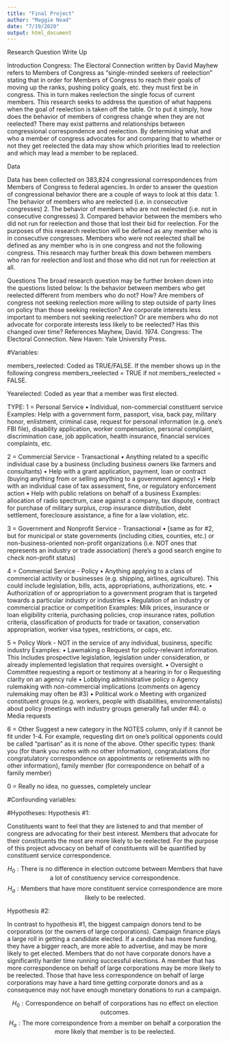 ```yaml
---
title: "Final Project"
author: "Maggie Nead"
date: "7/19/2020"
output: html_document
---
```

Research Question Write Up

Introduction
Congress: The Electoral Connection written by David Mayhew refers to Members of Congress as “single-minded seekers of reelection” stating that in order for Members of Congress to reach their goals of moving up the ranks, pushing policy goals, etc. they must first be in congress. This in turn makes reelection the single focus of current members. This research seeks to address the question of what happens when the goal of reelection is taken off the table. Or to put it simply, how does the behavior of members of congress change when they are not reelected? 
	There may exist patterns and relationships between congressional correspondence and reelection. By determining what and who a member of congress advocates for and comparing that to whether or not they get reelected the data may show which priorities lead to reelection and which may lead a member to be replaced. 

Data

Data has been collected on 383,824 congressional correspondences from Members of Congress to federal agencies. In order to answer the question of congressional behavior there are a couple of ways to look at this data:
1. 	The behavior of members who are reelected (i.e. in consecutive congresses)
2. 	The behavior of members who are not reelected (i.e. not in consecutive congresses)
3. 	Compared behavior between the members who did not run for reelection and those that lost their bid for reelection.
For the purposes of this research reelection will be defined as any member who is in consecutive congresses. Members who were not reelected shall be defined as any member who is in one congress and not the following congress. This research may further break this down between members who ran for reelection and lost and those who did not run for reelection at all.

Questions
        	The broad research question may be further broken down into the questions listed below:
Is the behavior between members who get reelected different from members who do not?
How?
Are members of congress not seeking reelection more willing to step outside of party lines on policy than those seeking reelection?
Are corporate interests less important to members not seeking reelection?
 Or are members who do not advocate for corporate interests less likely to be reelected?
Has this changed over time?
References
Mayhew, David. 1974. Congress: The Electoral Connection. New Haven: Yale University Press.



#Variables:

members_reelected: Coded as TRUE/FALSE. If the member shows up in the following congress members_reelected = TRUE if not members_reelected = FALSE.

Yearelected: Coded as year that a member was first elected.

TYPE:
1 = Personal Service
  •	Individual, non-commercial constituent service
Examples: Help with a government form, passport, visa, back pay, military honor, enlistment, criminal case, request for personal information (e.g. one’s FBI file), disability application, worker compensation, personal complaint, discrimination case, job application, health insurance, financial services complaints, etc.

2 = Commercial Service - Transactional
  •	Anything related to a specific individual case by a business (including business owners like farmers and consultants)
  •	Help with a grant application, payment, loan or contract (buying anything from or selling anything to a government agency) 
  •	Help with an individual case of tax assessment, fine, or regulatory enforcement action
  •	Help with public relations on behalf of a business
Examples: allocation of radio spectrum, case against a company, tax dispute, contract for purchase of military surplus, crop insurance distribution, debt settlement, foreclosure assistance, a fine for a law violation, etc.

3 = Government and Nonprofit Service - Transactional
  •	[same as for #2, but for municipal or state governments (including cities, counties, etc.) or non-business-oriented non-profit organizations (i.e. NOT ones that represents an industry or trade association) (here’s a good search engine to check non-profit status) 

4 = Commercial Service - Policy
  •	Anything applying to a class of commercial activity or businesses (e.g. shipping, airlines, agriculture). This could include legislation, bills, acts, appropriations, authorizations, etc. 
  •	Authorization of or appropriation to a government program that is targeted towards a particular industry or industries
  •	Regulation of an industry or commercial practice or competition
Examples: Milk prices, insurance or loan eligibility criteria, purchasing policies, crop insurance rates, pollution criteria, classification of products for trade or taxation, conservation appropriation, worker visa types, restrictions, or caps, etc.

 
5 = Policy Work - NOT in the service of any individual, business, specific industry
	Examples:
  •	Lawmaking
    o	Request for policy-relevant information. This includes prospective legislation, legislation under consideration, or already implemented legislation that requires oversight.
  •	Oversight
    o	Committee requesting a report or testimony at a hearing in for
    o	 Requesting clarity on an agency rule
  •	Lobbying administrative policy
    o	Agency rulemaking with non-commercial implications (comments on agency rulemaking may often be #3)
  •	Political work
    o	Meeting with organized constituent groups (e.g. workers, people with disabilities, environmentalists) about policy (meetings with industry groups generally fall under #4).
    o	Media requests

6 = Other 
	Suggest a new category in the NOTES column, only if it cannot be fit under 1-4. For example, requesting dirt on one's political opponents could be called "partisan" as it is none of the above. Other specific types: thank you (for thank you notes with no other information), congratulations (for congratulatory correspondence on appointments or retirements with no other information), family member (for correspondence on behalf of a family member)

0  = Really no idea, no guesses, completely unclear


#Confounding variables:


#Hypotheses:
Hypothesis #1:

Constituents want to feel that they are listened to and that member of congress are advocating for their best interest. Members that advocate for their constituents the most are more likely to be reelected. For the purpose of this project advocacy on behalf of constituents will be quantified by constituent service correspondence. 


$$H_0: \text{There is no difference in election outcome between Members that have a lot of constituency service correspondence.}$$
$$H_a: \text{Members that have more constituent service correspondence are more likely to be reelected.}$$



Hypothesis #2:

In contrast to hypothesis #1, the biggest campaign donors tend to be corporations (or the owners of large corporations). Campaign finance plays a large roll in getting a candidate elected. If a candidate has more funding, they have a bigger reach, are more able to advertise, and may be more likely to get elected. Members that do not have corporate donors have a significantly harder time running successful elections. A member that has more correspondence on behalf of large corporations may be more likely to be reelected. Those that have less correspondence on behalf of large corporations may have a hard time getting corporate donors and as a consequence may not have enough monetary donations to run a campaign.


$$H_0: \text{Correspondence on behalf of corporations has no effect on election outcomes.}$$
$$H_a: \text{The more correspondence from a member on behalf a corporation the more likely that member is to be reelected.}$$ 
